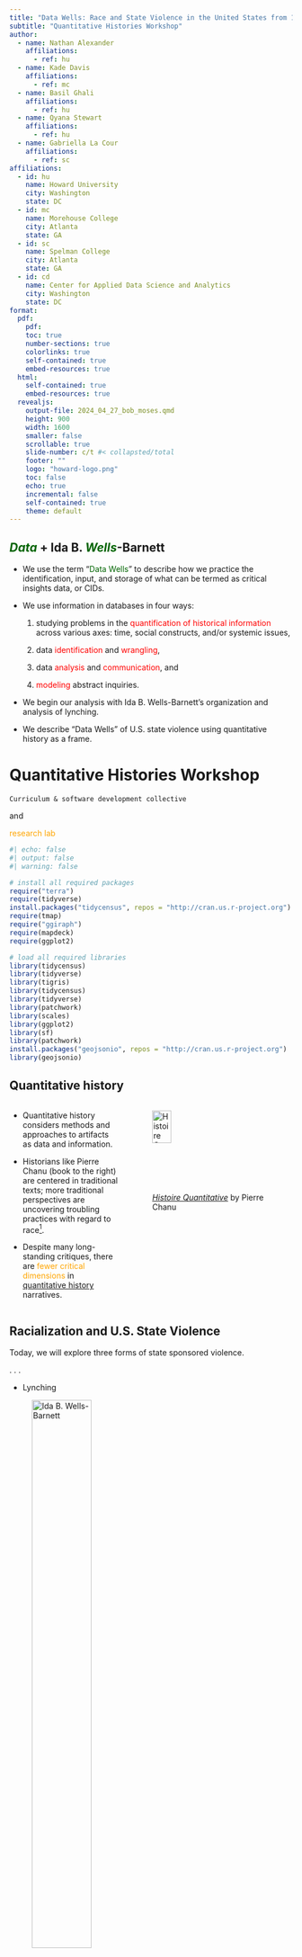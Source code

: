 ```yaml
---
title: "Data Wells: Race and State Violence in the United States from 1892"
subtitle: "Quantitative Histories Workshop"
author:
  - name: Nathan Alexander
    affiliations:
      - ref: hu
  - name: Kade Davis
    affiliations:
      - ref: mc
  - name: Basil Ghali
    affiliations:
      - ref: hu
  - name: Qyana Stewart
    affiliations:
      - ref: hu
  - name: Gabriella La Cour
    affiliations:
      - ref: sc
affiliations:
  - id: hu
    name: Howard University
    city: Washington
    state: DC
  - id: mc
    name: Morehouse College
    city: Atlanta
    state: GA
  - id: sc
    name: Spelman College
    city: Atlanta
    state: GA
  - id: cd
    name: Center for Applied Data Science and Analytics
    city: Washington
    state: DC
format:
  pdf:
    pdf:
    toc: true
    number-sections: true
    colorlinks: true
    self-contained: true
    embed-resources: true 
  html:
    self-contained: true
    embed-resources: true
  revealjs:
    output-file: 2024_04_27_bob_moses.qmd
    height: 900
    width: 1600
    smaller: false
    scrollable: true
    slide-number: c/t #< collapsted/total
    footer: ""
    logo: "howard-logo.png"
    toc: false
    echo: true
    incremental: false
    self-contained: true
    theme: default
---
```


## [*Data*]{style="color:darkgreen;"} + Ida B. [*Wells*]{style="color:darkgreen;"}-Barnett

::: {.incremental}

  - We use the term "[Data Wells]{style="color:darkgreen;"}" to describe how we practice the identification, input, and storage of what can be termed as critical insights data, or CIDs.
  
  - We use information in databases in four ways: 
  
    (1) studying problems in the [quantification of historical information]{style="color:red;"} across various axes: time, social constructs, and/or systemic issues, 
    
    (2) data [identification]{style="color:red;"} and [wrangling]{style="color:red;"}, 
    
    (3) data [analysis]{style="color:red;"} and [communication]{style="color:red;"}, and 
    
    (4) [modeling]{style="color:red;"} abstract inquiries.
  
  - We begin our analysis with Ida B. Wells-Barnett's organization and analysis of lynching.
  
  - We describe "Data Wells" of U.S. state violence using quantitative history as a frame.

:::

# Quantitative Histories Workshop {background-color="lightgrey"}

`Curriculum & software development collective` 

and

[research lab]{style="color:orange;"}

```r
#| echo: false
#| output: false
#| warning: false

# install all required packages
require("terra")
require(tidyverse)
install.packages("tidycensus", repos = "http://cran.us.r-project.org")
require(tmap)
require("ggiraph")
require(mapdeck)
require(ggplot2)

# load all required libraries
library(tidycensus)
library(tidyverse)
library(tigris)
library(tidycensus)
library(tidyverse)
library(patchwork)
library(scales)
library(ggplot2)
library(sf)
library(patchwork)
install.packages("geojsonio", repos = "http://cran.us.r-project.org")
library(geojsonio)
```

## Quantitative history

:::: {.columns}

::: {.column width="40%"}

  - Quantitative history considers methods and approaches to artifacts as data and information.
  
  - Historians like Pierre Chanu (book to the right) are centered in traditional texts; more traditional perspectives are uncovering troubling practices with regard to race[^chanu].
  
  - Despite many long-standing critiques, there are [fewer critical dimensions]{style="color:orange;"} in [quantitative history] narratives.
  
:::

[^chanu]: Vovelle, Michel (1987). Bourgeoisies de province et Revolution. Presses Universitaires de Grenoble.

::: {.column width="60%"}

![[*Histoire Quantitative*](https://www.jstor.org/stable/1876930){target="blank"} by Pierre Chanu](quanthist.jpg){width=40%}

:::

::::

## Racialization and U.S. State Violence

Today, we will explore three forms of state sponsored violence.

. . .

  - Lynching 

![Ida B. Wells-Barnett](ida1.jpg){width=50%}

. . .

  - Police

. . .

  - Prisons

## The Red Record

  - **Personal experience**. In 1892, a close friend of Ida B. Wells-Barnett was lynched. Wells-Barnett, a known activist, community organizer, and journalist, would generate quantitative indicators of lynching as state violence.

. . .

  - **Intuition and method**. Like many Black communities at the time and other allies, Wells-Barnett acknowledged both the personal (micro) social forces of racism and the systemic (macro) nature of white racial violence. In this case, this violence was expressed through the practice of lynching.

. . .

  - **Impact**. Wells-Barnett's databases, and the use of number and quantification have a profound impact on the current view of state-sponsored racial violence.

## Lynching

Caitlin Pollock has created [software](https://redrecord.cmjpollock.com/) based on a series of extracted data from Wells-Barnett's work. Although the data provides for quick loading and analysis, it does require some data wrangling.

::: {.panel-tabset}

### 1893

Content for 1893

```r
#| echo: false
#| output: false
#| warning: false
library(geojsonio)
df1893 <- geojson_read("https://raw.githubusercontent.com/professornaite/red-record/main/data/1893map.geojson")
df1893
```

```r
#| echo: false
#| output: true
#| warning: false
library(geojsonio)

```


### 1893 map

```r
#| echo: false
#| output: false
#| warning: false
# 1893 map
library(dplyr)
library(ggplot2)
library(stringr)
library(magrittr)
install.packages("xts", repos = "http://cran.us.r-project.org")          # To make the convertion data-frame / xts format
library(xts)
install.packages("dygraphs", repos = "http://cran.us.r-project.org")
library(dygraphs)

## load date; cite from caitlin p (2015)
record1893 <- read.csv("/Users/nathanalexander/Dropbox/Projects/lynching/IdaBWellsProject/RedRecord/redrecord1893.csv")
head(record1893)
tail(record1893)
str(record1893)

# changes to data
record1893 %>% 
  rename(lat = Latitude,
         lon = Longitude) -> record1893

record1893$count <- str_count(record1893$Names, ",")+1 
head(record1893)

library(lubridate)
install.packages("parsedate", repos = "http://cran.us.r-project.org")
library(parsedate)

# An example using parse_date() on the column date_onset
record1893 %>% 
  mutate(date = as.Date(Date, format = "%b.%d,%Y")) -> record1893

str(record1893)
glimpse(record1893)

ggplot(record1893, aes(x=date, y=count)) +
  geom_line( color="steelblue") + 
  geom_point() +
  xlab("Date") + 
  ylim(1,7)


don <- xts(x = record1893$count, order.by = record1893$date)
p <- dygraph(don) %>%
  dyOptions(labelsUTC = TRUE, fillGraph=TRUE, fillAlpha=0.1, drawGrid = FALSE, colors="#D8AE5A") %>%
  dyRangeSelector() %>%
  dyCrosshair(direction = "vertical") %>%
  dyHighlight(highlightCircleSize = 5, highlightSeriesBackgroundAlpha = 0.2, hideOnMouseOut = FALSE)  %>%
  dyRoller(rollPeriod = 1)
```


```r
#| echo: false
#| output: true
#| warning: false
p

```


### 1894

Content for 1894

```r
#| echo: false
#| output: true
#| warning: false
df1894 <- read_sf("https://raw.githubusercontent.com/quant-shop/IdaBWellsProject/master/RedRecord/redrecord1894.geojson.txt")
df1894

```

### 1895

Content for 1895

```r
#| echo: false
#| output: false
#| warning: false
install.packages("xml2", repos = "http://cran.us.r-project.org")
install.packages("XML", repos = "http://cran.us.r-project.org")
library(xml2)
library(XML)
df1895t <- read_xml("https://raw.githubusercontent.com/quant-shop/IdaBWellsProject/master/RedRecord/redrecord1895.xml")
df1895t
df1895s <- xmlParse(df1895t)
```

```r
#| echo: false
#| output: true
#| warning: false
df1895s
```

:::

---

## Concerns

Pollock deals with the issue of erasure in their development of the data.

## Policing {background-image="https://media.cnn.com/api/v1/images/stellar/prod/200709194059-09-week-in-photos-0710.jpg?q=w_1480,c_fill" background-opacity=0.5}


## Campus Policing {background-image="https://media.cnn.com/api/v1/images/stellar/prod/240425164732-30-university-campus-protests-unf.jpg?q=w_1480,c_fill" background-opacity=0.5}


## Prisons {background-image="https://www.urban.org/sites/default/files/shutterstock_365427041_crop.jpg" background-opacity=0.5}

::: {.incremental}

  - In 2021, Black Americans were imprisoned at 5.0 times the rate of whites, while American Indians and Latinx people were imprisoned at 4.2 times and 2.4 times the white rate, respectively ([The Sentencing Project](https://www.sentencingproject.org/reports/one-in-five-ending-racial-inequity-in-incarceration/), 2023)

  - One in five Black men born in 2001 is likely to experience imprisonment within their lifetime, a decline from one in three for those born in 1981. Pushback from policymakers threatens further progress in reducing racial inequity in incarceration.

:::

```r

```

```r

```


## Prisons

::: {.panel-tabset}

### Federal

Content for federal

### State

Content for state

### Federal and State

Content for federal and state

:::


# Thank you
. . .

Thank you for joining us and citing today's presentation.

Alexander, N., Davis, K., Ghali, B., Stewart, K., & La Cour, G. (2024, April 26). Data Wells: Race and State Violence in the United States from 1892. *The 2024 Bob Moses Conference*. [Online](https://www.bobmosesconference.com/){target="blank"}.

